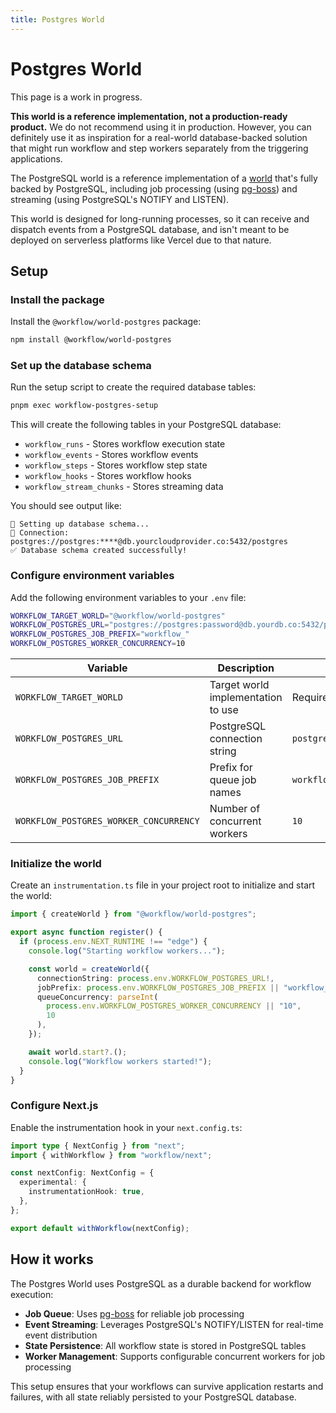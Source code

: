 ```yaml
---
title: Postgres World
---
```



# Postgres World

<Callout type="wip">

This page is a work in progress.

</Callout>

<p />

<Callout type="info">

**This world is a reference implementation, not a production-ready product.** We do not recommend using it in production. However, you can definitely use it as inspiration for a real-world database-backed solution that might run workflow and step workers separately from the triggering applications.

</Callout>

The PostgreSQL world is a reference implementation of a [world](/docs/deploying/world) that's fully backed by PostgreSQL, including job processing (using [pg-boss](https://github.com/timgit/pg-boss)) and streaming (using PostgreSQL's NOTIFY and LISTEN).

This world is designed for long-running processes, so it can receive and dispatch events from a PostgreSQL database, and isn't meant to be deployed on serverless platforms like Vercel due to that nature.

## Setup

<Steps>

### Install the package

Install the `@workflow/world-postgres` package:

```bash
npm install @workflow/world-postgres
```

### Set up the database schema

Run the setup script to create the required database tables:

```bash
pnpm exec workflow-postgres-setup
```

This will create the following tables in your PostgreSQL database:

- `workflow_runs` - Stores workflow execution state
- `workflow_events` - Stores workflow events
- `workflow_steps` - Stores workflow step state
- `workflow_hooks` - Stores workflow hooks
- `workflow_stream_chunks` - Stores streaming data

You should see output like:

```
🔧 Setting up database schema...
📍 Connection: postgres://postgres:****@db.yourcloudprovider.co:5432/postgres
✅ Database schema created successfully!
```

### Configure environment variables

Add the following environment variables to your `.env` file:

```bash
WORKFLOW_TARGET_WORLD="@workflow/world-postgres"
WORKFLOW_POSTGRES_URL="postgres://postgres:password@db.yourdb.co:5432/postgres"
WORKFLOW_POSTGRES_JOB_PREFIX="workflow_"
WORKFLOW_POSTGRES_WORKER_CONCURRENCY=10
```

| Variable                               | Description                        | Default                                       |
| -------------------------------------- | ---------------------------------- | --------------------------------------------- |
| `WORKFLOW_TARGET_WORLD`                | Target world implementation to use | Required                                      |
| `WORKFLOW_POSTGRES_URL`                | PostgreSQL connection string       | `postgres://world:world@localhost:5432/world` |
| `WORKFLOW_POSTGRES_JOB_PREFIX`         | Prefix for queue job names         | `workflow_`                                   |
| `WORKFLOW_POSTGRES_WORKER_CONCURRENCY` | Number of concurrent workers       | `10`                                          |

### Initialize the world

Create an `instrumentation.ts` file in your project root to initialize and start the world:

```ts title="instrumentation.ts"
import { createWorld } from "@workflow/world-postgres";

export async function register() {
  if (process.env.NEXT_RUNTIME !== "edge") {
    console.log("Starting workflow workers...");

    const world = createWorld({
      connectionString: process.env.WORKFLOW_POSTGRES_URL!,
      jobPrefix: process.env.WORKFLOW_POSTGRES_JOB_PREFIX || "workflow_",
      queueConcurrency: parseInt(
        process.env.WORKFLOW_POSTGRES_WORKER_CONCURRENCY || "10",
        10
      ),
    });

    await world.start?.();
    console.log("Workflow workers started!");
  }
}
```

### Configure Next.js

Enable the instrumentation hook in your `next.config.ts`:

```ts title="next.config.ts"
import type { NextConfig } from "next";
import { withWorkflow } from "workflow/next";

const nextConfig: NextConfig = {
  experimental: {
    instrumentationHook: true,
  },
};

export default withWorkflow(nextConfig);
```

</Steps>

## How it works

The Postgres World uses PostgreSQL as a durable backend for workflow execution:

- **Job Queue**: Uses [pg-boss](https://github.com/timgit/pg-boss) for reliable job processing
- **Event Streaming**: Leverages PostgreSQL's NOTIFY/LISTEN for real-time event distribution
- **State Persistence**: All workflow state is stored in PostgreSQL tables
- **Worker Management**: Supports configurable concurrent workers for job processing

This setup ensures that your workflows can survive application restarts and failures, with all state reliably persisted to your PostgreSQL database.
